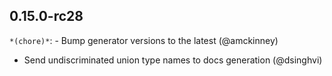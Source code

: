 ## 0.15.0-rc28
`*(chore)*`: - Bump generator versions to the latest (@amckinney) 
- Send undiscriminated union type names to docs generation (@dsinghvi) 


